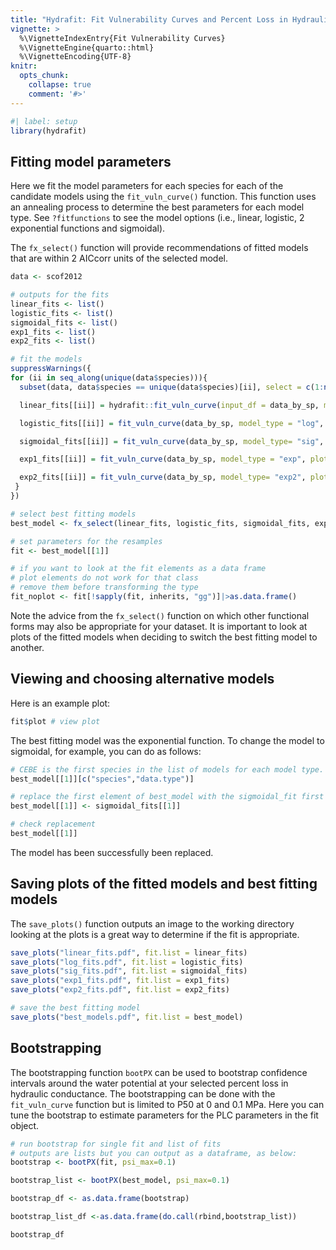 ```yaml
---
title: "Hydrafit: Fit Vulnerability Curves and Percent Loss in Hydraulic Conductance"
vignette: >
  %\VignetteIndexEntry{Fit Vulnerability Curves}
  %\VignetteEngine{quarto::html}
  %\VignetteEncoding{UTF-8}
knitr:
  opts_chunk:
    collapse: true
    comment: '#>'
---
```


```r
#| label: setup
library(hydrafit)
```

## Fitting model parameters 

Here we fit the model parameters for each species for each of the candidate models using the `fit_vuln_curve()` function. This function uses an annealing process to determine the best parameters for each model type. See `?fitfunctions` to see the model options (i.e., linear, logistic, 2 exponential functions and sigmoidal).

The `fx_select()` function will provide recommendations of fitted models that are within 2 AICcorr units of the selected model. 

```r
data <- scof2012

# outputs for the fits
linear_fits <- list()
logistic_fits <- list()
sigmoidal_fits <- list()
exp1_fits <- list()
exp2_fits <- list()

# fit the models
suppressWarnings({
for (ii in seq_along(unique(data$species))){
  subset(data, data$species == unique(data$species)[ii], select = c(1:ncol(data))) -> data_by_sp

  linear_fits[[ii]] = hydrafit::fit_vuln_curve(input_df = data_by_sp, model_type = "Linear", plot = T)

  logistic_fits[[ii]] = fit_vuln_curve(data_by_sp, model_type = "log", plot=T)

  sigmoidal_fits[[ii]] = fit_vuln_curve(data_by_sp, model_type= "sig", plot=T)

  exp1_fits[[ii]] = fit_vuln_curve(data_by_sp, model_type = "exp", plot=T)

  exp2_fits[[ii]] = fit_vuln_curve(data_by_sp, model_type= "exp2", plot=T)
 }
})

# select best fitting models
best_model <- fx_select(linear_fits, logistic_fits, sigmoidal_fits, exp1_fits, exp2_fits)

# set parameters for the resamples
fit <- best_model[[1]]

# if you want to look at the fit elements as a data frame
# plot elements do not work for that class
# remove them before transforming the type
fit_noplot <- fit[!sapply(fit, inherits, "gg")]|>as.data.frame()

```

Note the advice from the `fx_select()` function on which other functional forms may also be appropriate for your dataset. It is important to look at plots of the fitted models when deciding to switch the best fitting model to another. 

## Viewing and choosing alternative models

Here is an example plot:
```r
fit$plot # view plot 
```

The best fitting model was the exponential function. To change the model to sigmoidal, for example, you can do as follows:
```r
# CEBE is the first species in the list of models for each model type.
best_model[[1]][c("species","data.type")]

# replace the first element of best_model with the sigmoidal_fit first element
best_model[[1]] <- sigmoidal_fits[[1]]

# check replacement
best_model[[1]]
```
The model has been successfully been replaced. 

## Saving plots of the fitted models and best fitting models

The `save_plots()` function outputs an image to the working directory looking at the plots is a great way to determine if the fit is appropriate. 
```r

save_plots("linear_fits.pdf", fit.list = linear_fits)
save_plots("log_fits.pdf", fit.list = logistic_fits)
save_plots("sig_fits.pdf", fit.list = sigmoidal_fits)
save_plots("exp1_fits.pdf", fit.list = exp1_fits)
save_plots("exp2_fits.pdf", fit.list = exp2_fits)

# save the best fitting model
save_plots("best_models.pdf", fit.list = best_model)
```


## Bootstrapping

The bootstrapping function `bootPX` can be used to bootstrap confidence intervals around the water potential at your selected percent loss in hydraulic conductance. The bootstrapping can be done with the `fit_vuln_curve` function but is limited to P50 at 0 and 0.1 MPa. Here you can tune the bootstrap to estimate parameters for the PLC parameters in the fit object. 
```r
# run bootstrap for single fit and list of fits
# outputs are lists but you can output as a dataframe, as below:
bootstrap <- bootPX(fit, psi_max=0.1)

bootstrap_list <- bootPX(best_model, psi_max=0.1)

bootstrap_df <- as.data.frame(bootstrap)

bootstrap_list_df <-as.data.frame(do.call(rbind,bootstrap_list))

bootstrap_df
```
